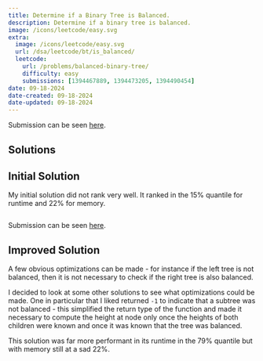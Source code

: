 ```yaml
---
title: Determine if a Binary Tree is Balanced.
description: Determine if a binary tree is balanced.
image: /icons/leetcode/easy.svg
extra:
  image: /icons/leetcode/easy.svg
  url: /dsa/leetcode/bt/is_balanced/
  leetcode:
    url: /problems/balanced-binary-tree/
    difficulty: easy
    submissions: [1394467889, 1394473205, 1394490454]
date: 09-18-2024
date-created: 09-18-2024
date-updated: 09-18-2024
---
```



Submission can be seen [here](https://leetcode.com/problems/balanced-binary-tree).


## Solutions

## Initial Solution


My initial solution did not rank very well. It ranked in the $15\%$ quantile 
for runtime and $22\%$ for memory.


```.python
```


Submission can be seen [here](https://leetcode.com/problems/balanced-binary-tree/submissions/1394467889/).


## Improved Solution

A few obvious optimizations can be made - for instance if the left tree is not
balanced, then it is not necessary to check if the right tree is also balanced.

I decided to look at some other solutions to see what optimizations could be 
made. One in particular that I liked returned ``-1`` to indicate that a subtree
was not balanced - this simplified the return type of the function and made it 
necessary to compute the height at node only once the heights of both children
were known and once it was known that the tree was balanced.


This solution was far more performant in its runtime in the $79\%$ quantile but 
with memory still at a sad $22\%$.


```.python
```
